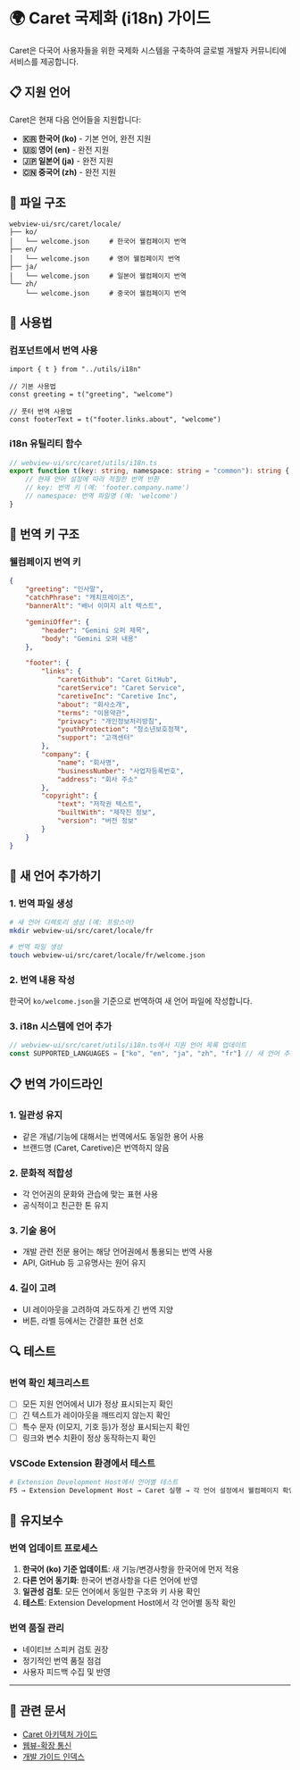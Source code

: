 # 🌍 Caret 국제화 (i18n) 가이드

Caret은 다국어 사용자들을 위한 국제화 시스템을 구축하여 글로벌 개발자 커뮤니티에 서비스를 제공합니다.

## 📋 지원 언어

Caret은 현재 다음 언어들을 지원합니다:

-   **🇰🇷 한국어 (ko)** - 기본 언어, 완전 지원
-   **🇺🇸 영어 (en)** - 완전 지원
-   **🇯🇵 일본어 (ja)** - 완전 지원
-   **🇨🇳 중국어 (zh)** - 완전 지원

## 📁 파일 구조

```
webview-ui/src/caret/locale/
├── ko/
│   └── welcome.json     # 한국어 웰컴페이지 번역
├── en/
│   └── welcome.json     # 영어 웰컴페이지 번역
├── ja/
│   └── welcome.json     # 일본어 웰컴페이지 번역
└── zh/
    └── welcome.json     # 중국어 웰컴페이지 번역
```

## 🔧 사용법

### 컴포넌트에서 번역 사용

```tsx
import { t } from "../utils/i18n"

// 기본 사용법
const greeting = t("greeting", "welcome")

// 풋터 번역 사용법
const footerText = t("footer.links.about", "welcome")
```

### i18n 유틸리티 함수

```typescript
// webview-ui/src/caret/utils/i18n.ts
export function t(key: string, namespace: string = "common"): string {
	// 현재 언어 설정에 따라 적절한 번역 반환
	// key: 번역 키 (예: 'footer.company.name')
	// namespace: 번역 파일명 (예: 'welcome')
}
```

## 📝 번역 키 구조

### 웰컴페이지 번역 키

```json
{
	"greeting": "인사말",
	"catchPhrase": "캐치프레이즈",
	"bannerAlt": "배너 이미지 alt 텍스트",

	"geminiOffer": {
		"header": "Gemini 오퍼 제목",
		"body": "Gemini 오퍼 내용"
	},

	"footer": {
		"links": {
			"caretGithub": "Caret GitHub",
			"caretService": "Caret Service",
			"caretiveInc": "Caretive Inc",
			"about": "회사소개",
			"terms": "이용약관",
			"privacy": "개인정보처리방침",
			"youthProtection": "청소년보호정책",
			"support": "고객센터"
		},
		"company": {
			"name": "회사명",
			"businessNumber": "사업자등록번호",
			"address": "회사 주소"
		},
		"copyright": {
			"text": "저작권 텍스트",
			"builtWith": "제작진 정보",
			"version": "버전 정보"
		}
	}
}
```

## 🚀 새 언어 추가하기

### 1. 번역 파일 생성

```bash
# 새 언어 디렉토리 생성 (예: 프랑스어)
mkdir webview-ui/src/caret/locale/fr

# 번역 파일 생성
touch webview-ui/src/caret/locale/fr/welcome.json
```

### 2. 번역 내용 작성

한국어 `ko/welcome.json`을 기준으로 번역하여 새 언어 파일에 작성합니다.

### 3. i18n 시스템에 언어 추가

```typescript
// webview-ui/src/caret/utils/i18n.ts에서 지원 언어 목록 업데이트
const SUPPORTED_LANGUAGES = ["ko", "en", "ja", "zh", "fr"] // 새 언어 추가
```

## 📋 번역 가이드라인

### 1. 일관성 유지

-   같은 개념/기능에 대해서는 번역에서도 동일한 용어 사용
-   브랜드명 (Caret, Caretive)은 번역하지 않음

### 2. 문화적 적합성

-   각 언어권의 문화와 관습에 맞는 표현 사용
-   공식적이고 친근한 톤 유지

### 3. 기술 용어

-   개발 관련 전문 용어는 해당 언어권에서 통용되는 번역 사용
-   API, GitHub 등 고유명사는 원어 유지

### 4. 길이 고려

-   UI 레이아웃을 고려하여 과도하게 긴 번역 지양
-   버튼, 라벨 등에서는 간결한 표현 선호

## 🔍 테스트

### 번역 확인 체크리스트

-   [ ] 모든 지원 언어에서 UI가 정상 표시되는지 확인
-   [ ] 긴 텍스트가 레이아웃을 깨뜨리지 않는지 확인
-   [ ] 특수 문자 (이모지, 기호 등)가 정상 표시되는지 확인
-   [ ] 링크와 변수 치환이 정상 동작하는지 확인

### VSCode Extension 환경에서 테스트

```bash
# Extension Development Host에서 언어별 테스트
F5 → Extension Development Host → Caret 실행 → 각 언어 설정에서 웰컴페이지 확인
```

## 🔧 유지보수

### 번역 업데이트 프로세스

1. **한국어 (ko) 기준 업데이트**: 새 기능/변경사항을 한국어에 먼저 적용
2. **다른 언어 동기화**: 한국어 변경사항을 다른 언어에 반영
3. **일관성 검토**: 모든 언어에서 동일한 구조와 키 사용 확인
4. **테스트**: Extension Development Host에서 각 언어별 동작 확인

### 번역 품질 관리

-   네이티브 스피커 검토 권장
-   정기적인 번역 품질 점검
-   사용자 피드백 수집 및 반영

---

## 🔗 관련 문서

-   [Caret 아키텍처 가이드](./caret-architecture-and-implementation-guide.mdx)
-   [웹뷰-확장 통신](./webview-extension-communication.mdx)
-   [개발 가이드 인덱스](./index.mdx)
